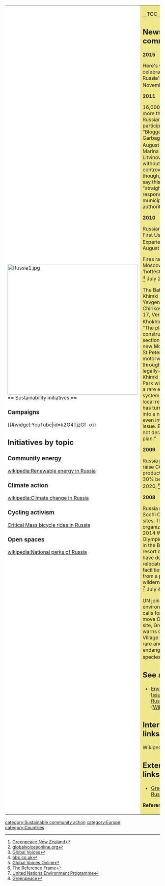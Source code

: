{| cellpadding="8" cellspacing="0"
|- valign="top" 
| style="background:white" width="52%"|
[[File:Russia1.jpg|424px]]<br clea=left>
== Sustainability initiatives ==

=== Campaigns ===

{{#widget:YouTube|id=k2G4TjzGf-o}}

== Initiatives by topic ==

=== Community energy ===

[[wikipedia:Renewable energy in Russia]]

=== Climate action ===

[[wikipedia:Climate change in Russia]]

=== Cycling activism ===

[[wikia:criticalmass:List of rides#Russia|Critical Mass bicycle rides in Russia]]

=== Open spaces ===

[[wikipedia:National parks of Russia]]

| style="background:khaki" |

__TOC__

== News and comment ==

'''2015''' 

Here's why I'm celebrating Russia's fire ban, November 16 <ref>[http://www.greenpeace.org/new-zealand/en/blog/heres-why-im-celebrating-russias-fire-ban/blog/54776/ Greenpeace New Zealand]</ref>

'''2011''' 

16,000 people in more than 120 Russian cities participate in “Bloggers against Garbage” action, August 11, <ref>[http://globalvoicesonline.org/2011/08/11/russia-bloggers-summer-of-civic-actions/ globalvoicesonline.org]</ref> Marina Litvinovich. Not without controversy though, as some say this is the "straightforward responsibility of municipal authorities".

'''2010'''

Russian-Fires.ru, First Ushahidi Experience, <ref>[http://globalvoicesonline.org/2010/08/10/russia-russian-fires-ru-the-first-ushahidi-experience/ Global Voices]</ref> August 10

Fires rage on as Moscow suffers 'hottest day ever, <ref>[http://www.bbc.co.uk/news/world-europe-10812339 bbc.co.uk]</ref> July 29

The Battle for Khimki Forest, Yevgenia Chirikova, March 17, Veronica Khokhlova, <ref>[http://globalvoicesonline.org/2010/03/19/russia-battle-for-khimki-forest/ Global Voices Online]</ref> “The plan to construct a section of the new Moscow-St.Petersburg motorway through the legally-protected Khimki Forest Park will destroy a rare eco-system. Dogged local resistance has turned this into a national, even international issue. But it has not derailed the plan.”

'''2009'''

Russia plans to raise CO2 production by 30% before 2020, <ref>[http://motls.blogspot.com/2009/06/russia-plans-to-raise-co2-production-by.html The Reference Frame]</ref> June 22

'''2008''' 

Russia moves Sochi Olympic sites. The organizers of the 2014 Winter Olympic Games in the Black Sea resort of Sochi have decided to relocate several facilities away from a protected wilderness area, <ref>[http://www.unep.org/Documents.Multilingual/Default.asp?DocumentID=540&ArticleID=5856&l=en United Nations Environment Programme]</ref> July 4. 

UN joins environmental calls for Russia to move Olympic site, Greenpeace warns Olympic Village threatens rare and endangered species, <ref>[http://www.greenpeace.org/international/press/releases/un-joins-environmental-calls-f Greenpeace]</ref> June 2

== See also ==
*[[Environmental Issues in Russia]], ([[wikipedia:Environmental issues in Russia|Wikipedia]])

== Interwiki links ==
Wikipedia: [[wikipedia:Russia|Russia]]

== External links ==
*[http://www.greenpeace.org/russia/en/ Greenpeace Russia]


'''References'''
{{Attrib sca ref|Russia}}
<references/>
|}


{{scaendmenu}}
[[category:Sustainable community action]]
[[category:Europe]]
[[category:Countries]]
